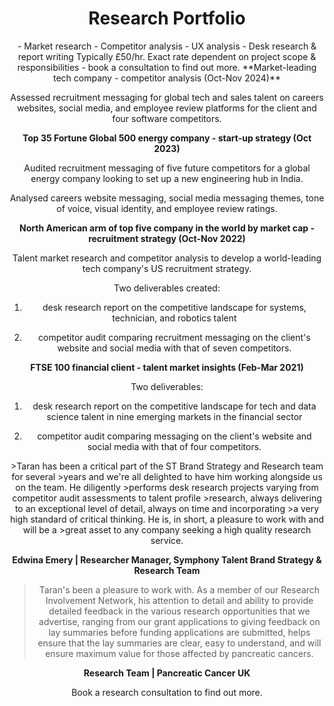 
<Header buttonText="About Me" buttonHref="/" />

# Research Portfolio

<Collapsible title="What I Can Do For You">
- Market research 
- Competitor analysis
- UX analysis 
- Desk research & report writing
</Collapsible>

<Collapsible title="Rates">
Typically £50/hr. Exact rate dependent on project scope & responsibilities - book a <Link href="https://cal.com/taranglasson/research-consultation" target="_blank" rel="noopener noreferrer">consultation</Link> to find out more.
</Collapsible>

<Collapsible title="Project Highlights">
**Market-leading tech company - competitor analysis (Oct-Nov 2024)**

Assessed recruitment messaging for global tech and sales talent on careers websites, social media, and employee review platforms for the client and four software competitors. 

**Top 35 Fortune Global 500 energy company - start-up strategy (Oct 2023)**

Audited recruitment messaging of five future competitors for a global energy company looking to set up a new engineering hub in India.

Analysed careers website messaging, social media messaging themes, tone of voice, visual identity, and employee review ratings.  

**North American arm of top five company in the world by market cap - recruitment strategy (Oct-Nov 2022)** 

Talent market research and competitor analysis to develop a world-leading tech company's US recruitment strategy.

Two deliverables created: 

1) desk research report on the competitive landscape for systems, technician, and robotics talent

2) competitor audit comparing recruitment messaging on the client's website and social media with that of seven competitors. 

**FTSE 100 financial client - talent market insights (Feb-Mar 2021)** 

Two deliverables: 

1) desk research report on the competitive landscape for tech and data science talent in nine emerging markets in the financial sector

2) competitor audit comparing messaging on the client's website and social media with that of four competitors. 
</Collapsible>

<Collapsible title="Testimonials">
>Taran has been a critical part of the ST Brand Strategy and Research team for several 
>years and we're all delighted to have him working alongside us on the team. He diligently 
>performs desk research projects varying from competitor audit assessments to talent profile 
>research, always delivering to an exceptional level of detail, always on time and incorporating 
>a very high standard of critical thinking. He is, in short, a pleasure to work with and will be a 
>great asset to any company seeking a high quality research service.  

**Edwina Emery | Researcher Manager, Symphony Talent Brand Strategy & Research Team**

>Taran's been a pleasure to work with. As a member of our Research Involvement Network, his 
>attention to detail and ability to provide detailed feedback in the various research opportunities 
>that we advertise, ranging from our grant applications to giving feedback on lay summaries before 
>funding applications are submitted, helps ensure that the lay summaries are clear, easy to 
>understand, and will ensure maximum value for those affected by pancreatic cancers. 

**Research Team | Pancreatic Cancer UK**
</Collapsible>

Book a <Link href="https://cal.com/taranglasson/research-consultation" target="_blank" rel="noopener noreferrer">research consultation</Link> to find out more.

<div className="mt-8">
  <SocialLinks />
</div>

